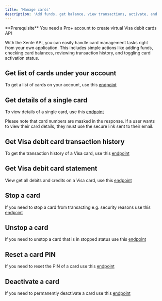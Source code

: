 ```yaml
---
title: 'Manage cards'
description: 'Add funds, get balance, view transactions, activate, and deactivate cards.'
---
```


<Info>
  **Prerequisite** You need a Pro+ account to create virtual Visa debit cards API
</Info>

With the Xente API, you can easily handle card management tasks right from your own application. This includes simple actions like adding funds, checking card balances, reviewing transaction history, and toggling card activation status.

## Get list of cards under your account

To get a list of cards on your account, use  this [endpoint](/api-reference/cards/get-list)

## Get details of a single card

To view details of a single card, use  this [endpoint](/api-reference/cards/get)

Please note that card numbers are masked in the response. If a user wants to view their card details, they must use the secure link sent to their email.

## Get Visa debit card transaction history 

To get the transaction history of a Visa card, use this [endpoint](/api-reference/cards/get-list)

## Get Visa debit card statement

View get all debits and credits on a Visa card, use this [endpoint](/api-reference/cards/get-list)

## Stop a card

If you need to stop a card from transacting e.g. security reasons use this [endpoint](/api-reference/cards/patch-stop)

## Unstop a card

If you need to unstop a card that is in stopped status use this [endpoint](/api-reference/cards/patch-unstop)

## Reset a card PIN

If you need to reset the PIN of a card use this [endpoint](/api-reference/cards/patch-pin)

## Deactivate a card

If you need to permanently deactivate a card use this [endpoint](/api-reference/cards/delete)
